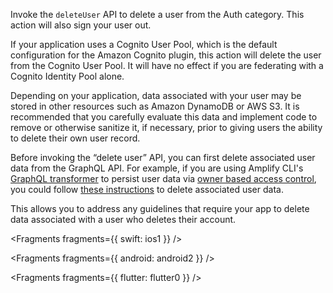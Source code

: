 Invoke the `deleteUser` API to delete a user from the Auth category. This action will also sign your user out.

If your application uses a Cognito User Pool, which is the default configuration for the Amazon Cognito plugin, this action will delete the user from the Cognito User Pool. It will have no effect if you are federating with a Cognito Identity Pool alone.

<Callout warning>

Depending on your application, data associated with your user may be stored in other resources such as Amazon DynamoDB or AWS S3. It is recommended that you carefully evaluate this data and implement code to remove or otherwise sanitize it, if necessary, prior to giving users the ability to delete their own user record.

</Callout>

<Callout warning>

Before invoking the “delete user” API, you can first delete associated user data from the GraphQL API. For example, if you are using Amplify CLI's [GraphQL transformer](/[platform]/tools/cli-legacy/overview/) to persist user data via [owner based access control](/[platform]/build-a-backend/graphqlapi/customize-authorization-rules/#per-user--owner-based-data-access), you could follow [these instructions](https://gist.github.com/aws-amplify-ops/27954c421bd72930874d48c15c284807) to delete associated user data.

This allows you to address any guidelines that require your app to delete data associated with a user who deletes their account.

</Callout>


<Fragments fragments={{ swift: ios1 }} />


<Fragments fragments={{ android: android2 }} />


<Fragments fragments={{ flutter: flutter0 }} />
